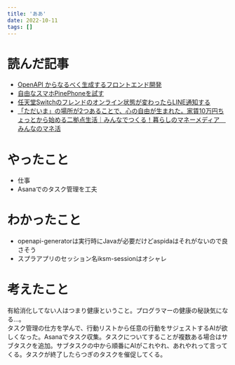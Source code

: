 ```yaml
---
title: 'ああ'
date: 2022-10-11
tags: []
---
```


# 読んだ記事
- [OpenAPI からなるべく生成するフロントエンド開発](https://zenn.dev/seya/articles/070a375a5de62c)
- [自由なスマホPinePhoneを試す](https://zenn.dev/blackenedgold/articles/pinephone-review)
- [任天堂Switchのフレンドのオンライン状態が変わったらLINE通知する](https://zenn.dev/shlia/articles/69f677f2fe0e91)
- [「ただいま」の場所が2つあることで、心の自由が生まれた。家賃10万円ちょっとから始める二拠点生活｜みんなでつくる！暮らしのマネーメディア　みんなのマネ活](https://www.rakuten-card.co.jp/minna-money/fun/koshonochi/)

# やったこと
- 仕事
- Asanaでのタスク管理を工夫


# わかったこと
- openapi-generatorは実行時にJavaが必要だけどaspidaはそれがないので良さそう
- スプラアプリのセッション名iksm-sessionはオシャレ

# 考えたこと
有給消化してない人はつまり健康ということ。プログラマーの健康の秘訣気になる...。  
タスク管理の仕方を学んで、行動リストから任意の行動をサジェストするAIが欲しくなった。Asanaでタスク収集。タスクについてすることが複数ある場合はサブタスクを追加。サブタスクの中から順番にAIがこれやれ、あれやれって言ってくる。タスクが終了したらつぎのタスクを催促してくる。  
